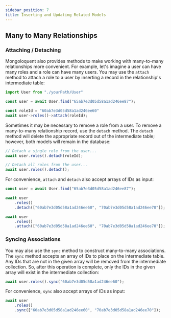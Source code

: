 ```yaml
---
sidebar_position: 7
title: Inserting and Updating Related Models
---
```


## Many to Many Relationships

### Attaching / Detaching

Mongoloquent also provides methods to make working with many-to-many relationships more convenient. For example, let's imagine a user can have many roles and a role can have many users. You may use the `attach` method to attach a role to a user by inserting a record in the relationship's intermediate table:

```js
import User from "./yourPath/User"

const user = await User.find("65ab7e3d05d58a1ad246ee87");

const roleId = "60ab7e3d05d58a1ad246ee60"
await user->roles()->attach(roleId);
```

Sometimes it may be necessary to remove a role from a user. To remove a many-to-many relationship record, use the `detach` method. The `detach` method will delete the appropriate record out of the intermediate table; however, both models will remain in the database:

```js
// Detach a single role from the user...
await user.roles().detach(roleId);

// Detach all roles from the user...
await user.roles().detach();
```

For convenience, `attach` and `detach` also accept arrays of IDs as input:

```js
const user = await User.find("65ab7e3d05d58a1ad246ee87");

await user
	.roles()
	.detach(["60ab7e3d05d58a1ad246ee60", "70ab7e3d05d58a1ad246ee70"]);

await user
	.roles()
	.attach(["60ab7e3d05d58a1ad246ee60", "70ab7e3d05d58a1ad246ee70"]);
```

### Syncing Associations

You may also use the `sync` method to construct many-to-many associations. The `sync` method accepts an array of IDs to place on the intermediate table. Any IDs that are not in the given array will be removed from the intermediate collection. So, after this operation is complete, only the IDs in the given array will exist in the intermediate collection:

```js
await user.roles().sync("60ab7e3d05d58a1ad246ee60");
```

For convenience, `sync` also accept arrays of IDs as input:

```js
await user
	.roles()
	.sync(["60ab7e3d05d58a1ad246ee60", "70ab7e3d05d58a1ad246ee70"]);
```
